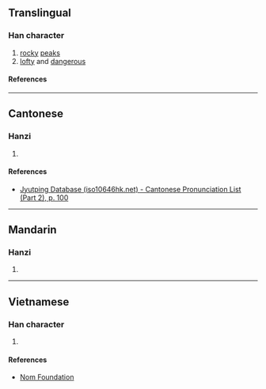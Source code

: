 {{character info/new}}
==Translingual==

===Han character===
{{Han char|rn=46|rad=山|as=08|sn=11|four=|canj=UYOJ,XUYOJ|ids=⿰山卒}}

# [[rocky]] [[peak]]s
# [[lofty]] and [[dangerous]]

====References====
{{Han ref|kx=0315.151|dkj=08176|hdz=10782.080|uh=5D2A}}

----

==Cantonese==

===Hanzi===
{{yue-hanzi|jyut=[[zyut6]], [[zeot1]]|y=jyut6, jeut1}}

# {{rfdef|yue|sort=山08}}

====References====
* [http://www.iso10646hk.net/jp/document/download.jsp Jyutping Database (iso10646hk.net) - Cantonese Pronunciation List (Part 2), p. 100]

----

==Mandarin==

===Hanzi===
{{cmn-hanzi|pin=[[zú]] ([[zu2]])|wg=tsu<sup>2</sup>}}

# {{rfdef|cmn|sort=山08}}

----

==Vietnamese==

===Han character===
{{vi-readings|rs=山08|reading=tốt}}

# {{rfdef|vi|sort=山08}}

====References====
* [http://nomfoundation.org/common/nom_details.php?codepoint=5d2a Nom Foundation]